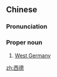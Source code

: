 ==Chinese==
{{zh-forms}}

===Pronunciation===
{{zh-pron
|m=Xīdé
|c=sai1 dak1
|mn=Se-tek
|cat=pn
}}

===Proper noun===
{{zh-proper noun}}

# [[West Germany]]

{{zh-cat|Countries}}

[[zh:西德]]